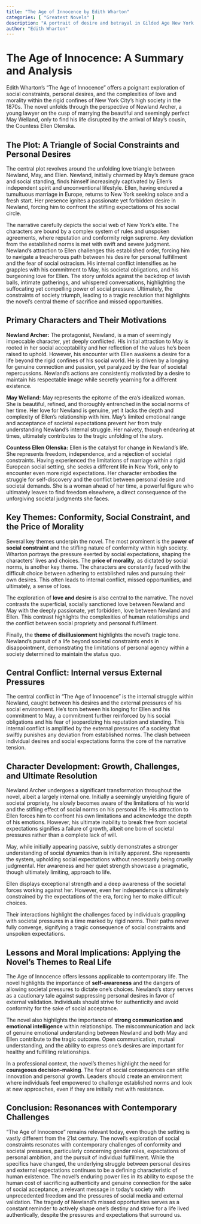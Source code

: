 ```yaml
---
title: "The Age of Innocence by Edith Wharton"
categories: [ "Greatest Novels" ]
description: "A portrait of desire and betrayal in Gilded Age New York society."
author: "Edith Wharton"
---
```

# The Age of Innocence: A Summary and Analysis

Edith Wharton's "The Age of Innocence" offers a poignant exploration of social constraints, personal desires, and the complexities of love and morality within the rigid confines of New York City's high society in the 1870s.  The novel unfolds through the perspective of Newland Archer, a young lawyer on the cusp of marrying the beautiful and seemingly perfect May Welland, only to find his life disrupted by the arrival of May's cousin, the Countess Ellen Olenska.

## The Plot: A Triangle of Social Constraints and Personal Desires

The central plot revolves around the unfolding love triangle between Newland, May, and Ellen.  Newland, initially charmed by May's demure grace and social standing, finds himself increasingly captivated by Ellen's independent spirit and unconventional lifestyle. Ellen, having endured a tumultuous marriage in Europe, returns to New York seeking solace and a fresh start.  Her presence ignites a passionate yet forbidden desire in Newland, forcing him to confront the stifling expectations of his social circle.

The narrative carefully depicts the social web of New York's elite.  The characters are bound by a complex system of rules and unspoken agreements, where reputation and conformity reign supreme.  Any deviation from the established norms is met with swift and severe judgment.  Newland's attraction to Ellen challenges this established order, forcing him to navigate a treacherous path between his desire for personal fulfillment and the fear of social ostracism.  His internal conflict intensifies as he grapples with his commitment to May, his societal obligations, and his burgeoning love for Ellen.  The story unfolds against the backdrop of lavish balls, intimate gatherings, and whispered conversations, highlighting the suffocating yet compelling power of social pressure.  Ultimately, the constraints of society triumph, leading to a tragic resolution that highlights the novel's central theme of sacrifice and missed opportunities.

## Primary Characters and Their Motivations

**Newland Archer:** The protagonist, Newland, is a man of seemingly impeccable character, yet deeply conflicted. His initial attraction to May is rooted in her social acceptability and her reflection of the values he's been raised to uphold. However, his encounter with Ellen awakens a desire for a life beyond the rigid confines of his social world. He is driven by a longing for genuine connection and passion, yet paralyzed by the fear of societal repercussions. Newland's actions are consistently motivated by a desire to maintain his respectable image while secretly yearning for a different existence.

**May Welland:** May represents the epitome of the era's idealized woman. She is beautiful, refined, and thoroughly entrenched in the social norms of her time.  Her love for Newland is genuine, yet it lacks the depth and complexity of Ellen's relationship with him. May's limited emotional range and acceptance of societal expectations prevent her from truly understanding Newland's internal struggle. Her naivety, though endearing at times, ultimately contributes to the tragic unfolding of the story.

**Countess Ellen Olenska:** Ellen is the catalyst for change in Newland's life.  She represents freedom, independence, and a rejection of societal constraints. Having experienced the limitations of marriage within a rigid European social setting, she seeks a different life in New York, only to encounter even more rigid expectations.  Her character embodies the struggle for self-discovery and the conflict between personal desire and societal demands. She is a woman ahead of her time, a powerful figure who ultimately leaves to find freedom elsewhere, a direct consequence of the unforgiving societal judgments she faces.

## Key Themes: Conformity, Social Constraint, and the Price of Morality

Several key themes underpin the novel. The most prominent is the **power of social constraint** and the stifling nature of conformity within high society. Wharton portrays the pressure exerted by social expectations, shaping the characters' lives and choices. The **price of morality**, as dictated by social norms, is another key theme. The characters are constantly faced with the difficult choice between adhering to established rules and pursuing their own desires. This often leads to internal conflict, missed opportunities, and ultimately, a sense of loss.

The exploration of **love and desire** is also central to the narrative.  The novel contrasts the superficial, socially sanctioned love between Newland and May with the deeply passionate, yet forbidden, love between Newland and Ellen. This contrast highlights the complexities of human relationships and the conflict between social propriety and personal fulfillment.

Finally, the **theme of disillusionment** highlights the novel's tragic tone. Newland’s pursuit of a life beyond societal constraints ends in disappointment, demonstrating the limitations of personal agency within a society determined to maintain the status quo.

## Central Conflict: Internal versus External Pressures

The central conflict in "The Age of Innocence" is the internal struggle within Newland, caught between his desires and the external pressures of his social environment. He's torn between his longing for Ellen and his commitment to May, a commitment further reinforced by his social obligations and his fear of jeopardizing his reputation and standing. This internal conflict is amplified by the external pressures of a society that swiftly punishes any deviation from established norms.  The clash between individual desires and social expectations forms the core of the narrative tension.

## Character Development: Growth, Challenges, and Ultimate Resolution

Newland Archer undergoes a significant transformation throughout the novel, albeit a largely internal one. Initially a seemingly unyielding figure of societal propriety, he slowly becomes aware of the limitations of his world and the stifling effect of social norms on his personal life.  His attraction to Ellen forces him to confront his own limitations and acknowledge the depth of his emotions. However, his ultimate inability to break free from societal expectations signifies a failure of growth, albeit one born of societal pressures rather than a complete lack of will.

May, while initially appearing passive, subtly demonstrates a stronger understanding of social dynamics than is initially apparent. She represents the system, upholding social expectations without necessarily being cruelly judgmental. Her awareness and her quiet strength showcase a pragmatic, though ultimately limiting, approach to life.

Ellen displays exceptional strength and a deep awareness of the societal forces working against her. However, even her independence is ultimately constrained by the expectations of the era, forcing her to make difficult choices.

Their interactions highlight the challenges faced by individuals grappling with societal pressures in a time marked by rigid norms. Their paths never fully converge, signifying a tragic consequence of social constraints and unspoken expectations.

## Lessons and Moral Implications: Applying the Novel's Themes to Real Life

The Age of Innocence offers lessons applicable to contemporary life. The novel highlights the importance of **self-awareness** and the dangers of allowing societal pressures to dictate one's choices. Newland's story serves as a cautionary tale against suppressing personal desires in favor of external validation. Individuals should strive for authenticity and avoid conformity for the sake of social acceptance.

The novel also highlights the importance of **strong communication and emotional intelligence** within relationships. The miscommunication and lack of genuine emotional understanding between Newland and both May and Ellen contribute to the tragic outcome. Open communication, mutual understanding, and the ability to express one's desires are important for healthy and fulfilling relationships.

In a professional context, the novel’s themes highlight the need for **courageous decision-making**. The fear of social consequences can stifle innovation and personal growth. Leaders should create an environment where individuals feel empowered to challenge established norms and look at new approaches, even if they are initially met with resistance.

## Conclusion: Resonances with Contemporary Challenges

"The Age of Innocence" remains relevant today, even though the setting is vastly different from the 21st century. The novel's exploration of social constraints resonates with contemporary challenges of conformity and societal pressures, particularly concerning gender roles, expectations of personal ambition, and the pursuit of individual fulfillment. While the specifics have changed, the underlying struggle between personal desires and external expectations continues to be a defining characteristic of human existence. The novel's enduring power lies in its ability to expose the human cost of sacrificing authenticity and genuine connection for the sake of social acceptance, a relevant message in today's society with unprecedented freedom and the pressures of social media and external validation. The tragedy of Newland's missed opportunities serves as a constant reminder to actively shape one's destiny and strive for a life lived authentically, despite the pressures and expectations that surround us.

